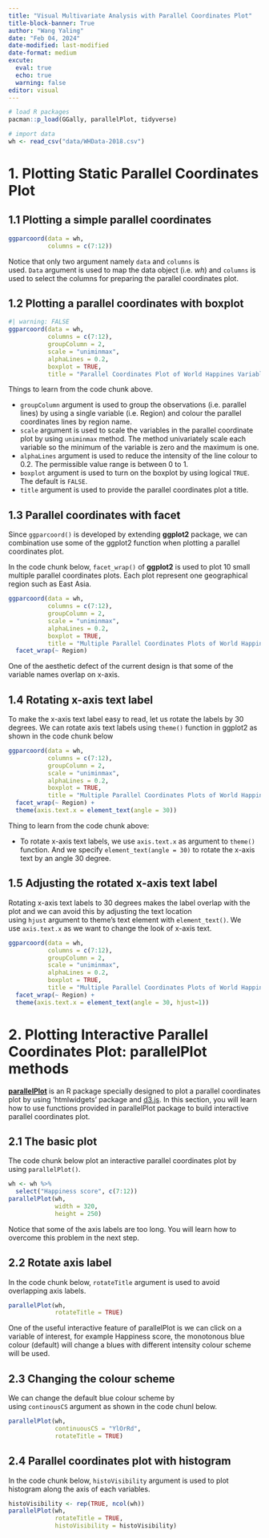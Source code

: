 ```yaml
---
title: "Visual Multivariate Analysis with Parallel Coordinates Plot"
title-block-banner: True
author: "Wang Yaling"
date: "Feb 04, 2024"
date-modified: last-modified
date-format: medium
excute:
  eval: true
  echo: true
  warning: false
editor: visual
---
```


```r
# load R packages
pacman::p_load(GGally, parallelPlot, tidyverse)

# import data
wh <- read_csv("data/WHData-2018.csv")

```

# 1. Plotting Static Parallel Coordinates Plot

## 1.1 Plotting a simple parallel coordinates

```r
ggparcoord(data = wh, 
           columns = c(7:12))

```

Notice that only two argument namely `data` and `columns` is used. `Data` argument is used to map the data object (i.e. *wh*) and `columns` is used to select the columns for preparing the parallel coordinates plot.

## 1.2 Plotting a parallel coordinates with boxplot

```r
#| warning: FALSE
ggparcoord(data = wh, 
           columns = c(7:12), 
           groupColumn = 2,
           scale = "uniminmax",
           alphaLines = 0.2,
           boxplot = TRUE, 
           title = "Parallel Coordinates Plot of World Happines Variables")
```

Things to learn from the code chunk above.

-   `groupColumn` argument is used to group the observations (i.e. parallel lines) by using a single variable (i.e. Region) and colour the parallel coordinates lines by region name.
-   `scale` argument is used to scale the variables in the parallel coordinate plot by using `uniminmax` method. The method univariately scale each variable so the minimum of the variable is zero and the maximum is one.
-   `alphaLines` argument is used to reduce the intensity of the line colour to 0.2. The permissible value range is between 0 to 1.
-   `boxplot` argument is used to turn on the boxplot by using logical `TRUE`. The default is `FALSE`.
-   `title` argument is used to provide the parallel coordinates plot a title.

## 1.3 Parallel coordinates with facet

Since `ggparcoord()` is developed by extending **ggplot2** package, we can combination use some of the ggplot2 function when plotting a parallel coordinates plot.

In the code chunk below, `facet_wrap()` of **ggplot2** is used to plot 10 small multiple parallel coordinates plots. Each plot represent one geographical region such as East Asia.

```r
ggparcoord(data = wh, 
           columns = c(7:12), 
           groupColumn = 2,
           scale = "uniminmax",
           alphaLines = 0.2,
           boxplot = TRUE, 
           title = "Multiple Parallel Coordinates Plots of World Happines Variables by Region") +
  facet_wrap(~ Region)
```

One of the aesthetic defect of the current design is that some of the variable names overlap on x-axis.

## 1.4 Rotating x-axis text label

To make the x-axis text label easy to read, let us rotate the labels by 30 degrees. We can rotate axis text labels using `theme()` function in ggplot2 as shown in the code chunk below

```r
ggparcoord(data = wh, 
           columns = c(7:12), 
           groupColumn = 2,
           scale = "uniminmax",
           alphaLines = 0.2,
           boxplot = TRUE, 
           title = "Multiple Parallel Coordinates Plots of World Happines Variables by Region") +
  facet_wrap(~ Region) + 
  theme(axis.text.x = element_text(angle = 30))
```

Thing to learn from the code chunk above:

-   To rotate x-axis text labels, we use `axis.text.x` as argument to `theme()` function. And we specify `element_text(angle = 30)` to rotate the x-axis text by an angle 30 degree.

## 1.5 Adjusting the rotated x-axis text label

Rotating x-axis text labels to 30 degrees makes the label overlap with the plot and we can avoid this by adjusting the text location using `hjust` argument to theme’s text element with `element_text()`. We use `axis.text.x` as we want to change the look of x-axis text.

```r
ggparcoord(data = wh, 
           columns = c(7:12), 
           groupColumn = 2,
           scale = "uniminmax",
           alphaLines = 0.2,
           boxplot = TRUE, 
           title = "Multiple Parallel Coordinates Plots of World Happines Variables by Region") +
  facet_wrap(~ Region) + 
  theme(axis.text.x = element_text(angle = 30, hjust=1))
```

# 2. Plotting Interactive Parallel Coordinates Plot: parallelPlot methods

[**parallelPlot**](https://cran.r-project.org/web/packages/parallelPlot/) is an R package specially designed to plot a parallel coordinates plot by using ‘htmlwidgets’ package and [d3.js](https://d3js.org/). In this section, you will learn how to use functions provided in parallelPlot package to build interactive parallel coordinates plot.

## 2.1 The basic plot

The code chunk below plot an interactive parallel coordinates plot by using `parallelPlot()`.

```r
wh <- wh %>%
  select("Happiness score", c(7:12))
parallelPlot(wh,
             width = 320,
             height = 250)
```

Notice that some of the axis labels are too long. You will learn how to overcome this problem in the next step.

## 2.2 Rotate axis label

In the code chunk below, `rotateTitle` argument is used to avoid overlapping axis labels.

```r
parallelPlot(wh,
             rotateTitle = TRUE)
```

One of the useful interactive feature of parallelPlot is we can click on a variable of interest, for example Happiness score, the monotonous blue colour (default) will change a blues with different intensity colour scheme will be used.

## 2.3 Changing the colour scheme

We can change the default blue colour scheme by using `continousCS` argument as shown in the code chunl below.

```r
parallelPlot(wh,
             continuousCS = "YlOrRd",
             rotateTitle = TRUE)
```

## 2.4 Parallel coordinates plot with histogram

In the code chunk below, `histoVisibility` argument is used to plot histogram along the axis of each variables.

```r
histoVisibility <- rep(TRUE, ncol(wh))
parallelPlot(wh,
             rotateTitle = TRUE,
             histoVisibility = histoVisibility)
```
